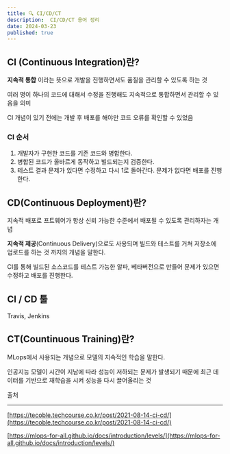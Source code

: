 ```yaml
---
title: 🔍️ CI/CD/CT
description:  CI/CD/CT 용어 정리
date: 2024-03-23
published: true
---
```


## **CI (Continuous Integration)란?**

**지속적 통합** 이라는 뜻으로 개발을 진행하면서도 품질을 관리할 수 있도록 하는 것

여러 명이 하나의 코드에 대해서 수정을 진행해도 지속적으로 통합하면서 관리할 수 있음을 의미

CI 개념이 있기 전에는 개발 후 배포를 해야만 코드 오류를 확인할 수 있었음

### CI 순서

1. 개발자가 구현한 코드를 기존 코드와 병합한다.
2. 병합된 코드가 올바르게 동작하고 빌드되는지 검증한다.
3. 테스트 결과 문제가 있다면 수정하고 다시 1로 돌아간다. 문제가 없다면 배포를 진행한다.

## **CD(Continuous Deployment)란?**

지속적 배포로 프트웨어가 항상 신뢰 가능한 수준에서 배포될 수 있도록 관리하자는 개념

**지속적 제공**(Continuous Delivery)으로도 사용되며 빌드와 테스트를 거쳐 저장소에 업로드를 하는 것 까지의 개념을 말한다.

CI를 통해 빌드된 소스코드를 테스트 가능한 알파, 베타버전으로 만들어 문제가 있으면 수정하고 배포를 진행한다.

## CI / CD 툴

Travis, Jenkins

## CT(Countinuous Training)란?

MLops에서 사용되는 개념으로 모델의 지속적인 학습을 말한다.

인공지능 모델이 시간이 지남에 따라 성능이 저하되는 문제가 발생되기 때문에 최근 데이터를 기반으로 재학습을 시켜 성능을 다시 끌어올리는 것

출처

---

[https://tecoble.techcourse.co.kr/post/2021-08-14-ci-cd/](https://tecoble.techcourse.co.kr/post/2021-08-14-ci-cd/)

[https://mlops-for-all.github.io/docs/introduction/levels/](https://mlops-for-all.github.io/docs/introduction/levels/)